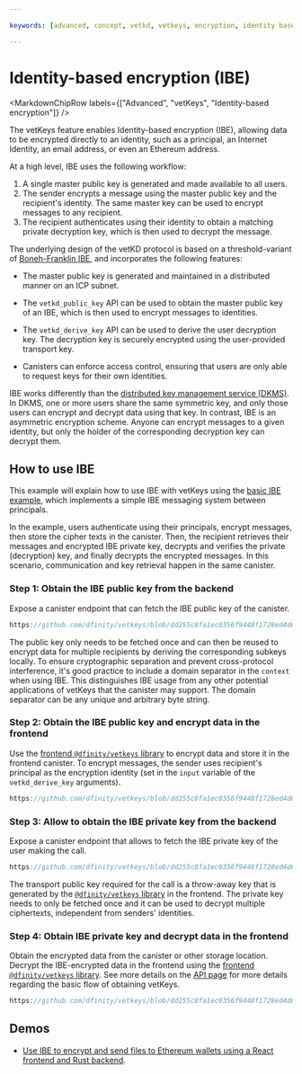 ```yaml
---

keywords: [advanced, concept, vetkd, vetkeys, encryption, identity based encryption, threshold decryption, encrypted threshold key derivation]

---
```



# Identity-based encryption (IBE)

<MarkdownChipRow labels={["Advanced", "vetKeys", "Identity-based encryption"]} />

The vetKeys feature enables Identity-based encryption (IBE), allowing data to be encrypted directly to an identity, such as a principal, an Internet Identity, an email address, or even an Ethereum address.

At a high level, IBE uses the following workflow:
1. A single master public key is generated and made available to all users. 
2. The sender encrypts a message using the master public key and the recipient's identity. The same master key can be used to encrypt messages to any recipient. 
3. The recipient authenticates using their identity to obtain a matching private decryption key, which is then used to decrypt the message.

The underlying design of the vetKD protocol is based on a threshold-variant of [Boneh-Franklin IBE](https://eprint.iacr.org/2001/090), and incorporates the following features:

- The master public key is generated and maintained in a distributed manner on an ICP subnet.

- The `vetkd_public_key` API can be used to obtain the master public key of an IBE, which is then used to encrypt messages to identities.

- The `vetkd_derive_key` API can be used to derive the user decryption key. The decryption key is securely encrypted using the user-provided transport key.

- Canisters can enforce access control, ensuring that users are only able to request keys for their own identities.

IBE works differently than the [distributed key management service (DKMS)](/docs/building-apps/network-features/vetkeys/dkms). In DKMS, one or more users share the same symmetric key, and only those users can encrypt and decrypt data using that key. In contrast, IBE is an asymmetric encryption scheme. Anyone can encrypt messages to a given identity, but only the holder of the corresponding decryption key can decrypt them.

## How to use IBE

This example will explain how to use IBE with vetKeys using the [basic IBE example](https://github.com/dfinity/vetkeys/tree/dd255c8fa1ec0356f9448f1728ed4d6a5b736308/examples/basic_ibe), which implements a simple IBE messaging system between principals.

In the example, users authenticate using their principals, encrypt messages, then store the cipher texts in the canister. Then, the recipient retrieves their messages and encrypted IBE private key, decrypts and verifies the private (decryption) key, and finally decrypts the encrypted messages. In this scenario, communication and key retrieval happen in the same canister.

### Step 1: Obtain the IBE public key from the backend

Expose a canister endpoint that can fetch the IBE public key of the canister.

<AdornedTabs groupId="languages">

<TabItem value="rs" label="Rust" default>

```rust reference
https://github.com/dfinity/vetkeys/blob/dd255c8fa1ec0356f9448f1728ed4d6a5b736308/examples/basic_ibe/backend/src/lib.rs#L70-L83
```

</TabItem>
</AdornedTabs>

The public key only needs to be fetched once and can then be reused to encrypt data for multiple recipients by deriving the corresponding subkeys locally. To ensure cryptographic separation and prevent cross-protocol interference, it's good practice to include a domain separator in the `context` when using IBE. This distinguishes IBE usage from any other potential applications of vetKeys that the canister may support. The domain separator can be any unique and arbitrary byte string.

### Step 2: Obtain the IBE public key and encrypt data in the frontend
Use the [frontend `@dfinity/vetkeys` library](https://dfinity.github.io/vetkeys/classes/_dfinity_vetkeys.IbeCiphertext.html#encrypt) to encrypt data and store it in the frontend canister.
To encrypt messages, the sender uses recipient's principal as the encryption identity (set in the `input` variable of the `vetkd_derive_key` arguments).

<AdornedTabs groupId="languages">

<TabItem value="ts" label="TypeScript" default>

```ts no-repl reference
https://github.com/dfinity/vetkeys/blob/dd255c8fa1ec0356f9448f1728ed4d6a5b736308/examples/basic_ibe/frontend/src/main.ts#L49-L69
```

</TabItem>
</AdornedTabs>

### Step 3: Allow to obtain the IBE private key from the backend

Expose a canister endpoint that allows to fetch the IBE private key of the user making the call.

<AdornedTabs groupId="languages">

<TabItem value="rs" label="Rust" default>

```rust no-repl reference
https://github.com/dfinity/vetkeys/blob/dd255c8fa1ec0356f9448f1728ed4d6a5b736308/examples/basic_ibe/backend/src/lib.rs#L85-L101
```

</TabItem>
</AdornedTabs>

The transport public key required for the call is a throw-away key that is generated by the [`@dfinity/vetkeys` library](https://dfinity.github.io/vetkeys/classes/_dfinity_vetkeys.TransportSecretKey.html#random) in the frontend.
The private key needs to only be fetched once and it can be used to decrypt multiple ciphertexts, independent from senders' identities.

### Step 4: Obtain IBE private key and decrypt data in the frontend
Obtain the encrypted data from the canister or other storage location.
Decrypt the IBE-encrypted data in the frontend using the [frontend `@dfinity/vetkeys` library](https://dfinity.github.io/vetkeys/classes/_dfinity_vetkeys.IbeCiphertext.html#decrypt).
See more details on the [API page](/docs/building-apps/network-features/vetkeys/api) for more details regarding the basic flow of obtaining vetKeys.

<AdornedTabs groupId="languages">

<TabItem value="ts" label="TypeScript" default>

```ts no-repl reference
https://github.com/dfinity/vetkeys/blob/dd255c8fa1ec0356f9448f1728ed4d6a5b736308/examples/basic_ibe/frontend/src/main.ts#L71-L97
```

</TabItem>
</AdornedTabs>

## Demos

- [Use IBE to encrypt and send files to Ethereum wallets using a React frontend and Rust backend](https://github.com/kristoferlund/send_file_to_eth_demo).